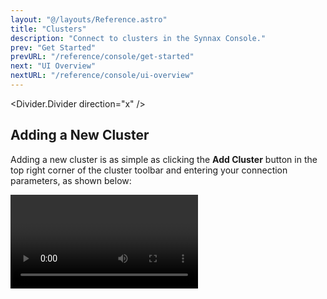 ```yaml
---
layout: "@/layouts/Reference.astro"
title: "Clusters"
description: "Connect to clusters in the Synnax Console."
prev: "Get Started"
prevURL: "/reference/console/get-started"
next: "UI Overview"
nextURL: "/reference/console/ui-overview"
---
```



<Divider.Divider direction="x" />

## Adding a New Cluster

Adding a new cluster is as simple as clicking the **Add Cluster** button in the top
right corner of the cluster toolbar and entering your connection parameters, as shown
below:

<Video client:only="react" id="console/clusters/connect" />

This will add a new cluster to the list and set it as active. The console continuously
monitors the connection to the cluster and displays it in the bottom right corner of the
UI.

### Parameters

<Table>
  <thead>
    <tr>
      <th>Parameter</th>
      <th>Description</th>
    </tr>
  </thead>
  <tbody>
    <tr>
      <td>
        <b>Host</b>
      </td>
      <td>The hostname or IP address of the cluster.</td>
    </tr>
    <tr>
      <td>
        <b>Port</b>
      </td>
      <td>The port number of the cluster.</td>
    </tr>
    <tr>
      <td>
        <b>Username</b>
      </td>
      <td>The username to use when connecting to the cluster.</td>
    </tr>
    <tr>
      <td>
        <b>Password</b>
      </td>
      <td>The password to use when connecting to the cluster.</td>
    </tr>
    <tr>
      <td>
        <b>Secure</b>
      </td>
      <td>
        Whether to use TLS when connecting to the cluster. This parameter only works
        with secure clusters.
      </td>
    </tr>
  </tbody>
</Table>

<Note.Note variant="warning">
  The console will not connect to remote clusters (i.e. host is not 'localhost') started
  with the `--insecure` flag.
</Note.Note>

### Demo Cluster

Synnax has a demo cluster that can be connected to which always plots some data. To
connect, enter the following parameters:

<Table>
  <thead>
    <tr>
      <th>Parameter</th>
      <th>Value</th>
    </tr>
  </thead>
  <tbody>
    <tr>
      <td>
        <b>Host</b>
      </td>
      <td>demo.synnaxlabs.com</td>
    </tr>
    <tr>
      <td>
        <b>Port</b>
      </td>
      <td>9090</td>
    </tr>
    <tr>
      <td>
        <b>Username</b>
      </td>
      <td>synnax</td>
    </tr>
    <tr>
      <td>
        <b>Password</b>
      </td>
      <td>seldon</td>
    </tr>
    <tr>
      <td>
        <b>Secure</b>
      </td>
      <td>true</td>
    </tr>
  </tbody>
</Table>

<Divider.Divider direction="x" />

## Cluster Toolbar

The cluster toolbar is located at the bottom right of the screen. From this toolbar, you
can add clusters, switch between them, and more.

If you have multiple clusters, you can switch between them by clicking on the cluster
you'd like to connect to in the toolbar:

<Video client:only="react" id="console/clusters/switch" />

Right-clicking on a cluster in the toolbar will open a context menu with options to
connect from, disconnect from, rename, and remove the cluster:

<Video client:only="react" id="console/clusters/context-menu" />

You can also copy a link to the cluster from the context menu. Opening this link will
open the Synnax Console with the cluster already connected.

<Divider.Divider direction="x" />

## Next Steps

Next, learn how Synnax's [UI is organized](/reference/console/ui-overview).

